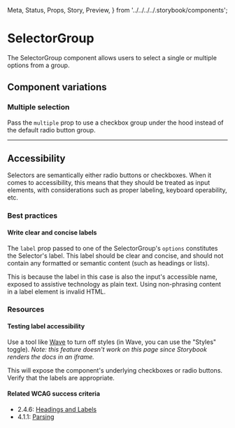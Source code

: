   Meta,
  Status,
  Props,
  Story,
  Preview,
} from '../../../../.storybook/components';


<Meta of={Stories} />

# SelectorGroup

<Status variant="stable" />

The SelectorGroup component allows users to select a single or multiple options from a group.

<Story of={Stories.Base} />
<Props />

## Component variations

### Multiple selection

Pass the `multiple` prop to use a checkbox group under the hood instead of the default radio button group.

<Story of={Stories.Multiple} />

---

## Accessibility

Selectors are semantically either radio buttons or checkboxes. When it comes to accessibility, this means that they should be treated as input elements, with considerations such as proper labeling, keyboard operability, etc.

### Best practices

#### Write clear and concise labels

The `label` prop passed to one of the SelectorGroup's `options` constitutes the Selector's label. This label should be clear and concise, and should not contain any formatted or semantic content (such as headings or lists).

This is because the label in this case is also the input's accessible name, exposed to assistive technology as plain text. Using non-phrasing content in a label element is invalid HTML.

### Resources

#### Testing label accessibility

Use a tool like [Wave](https://wave.webaim.org/) to turn off styles (in Wave, you can use the "Styles" toggle). _Note: this feature doesn't work on this page since Storybook renders the docs in an iframe._

This will expose the component's underlying checkboxes or radio buttons. Verify that the labels are appropriate.

#### Related WCAG success criteria

- 2.4.6: [Headings and Labels](https://www.w3.org/WAI/WCAG21/Understanding/headings-and-labels.html)
- 4.1.1: [Parsing](https://www.w3.org/WAI/WCAG21/Understanding/parsing)
